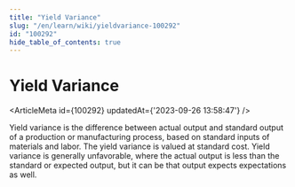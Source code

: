 ```yaml
---
title: "Yield Variance"
slug: "/en/learn/wiki/yieldvariance-100292"
id: "100292"
hide_table_of_contents: true
---
```



# Yield Variance

<ArticleMeta id={100292} updatedAt={'2023-09-26 13:58:47'} />
<div className='border-solid border-b border-t-0 my-4 border-[var(--ifm-color-gray-300)]' />

Yield variance is the difference between actual output and standard output of a production or manufacturing process, based on standard inputs of materials and labor. The yield variance is valued at standard cost. Yield variance is generally unfavorable, where the actual output is less than the standard or expected output, but it can be that output expects expectations as well.
